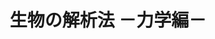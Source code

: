 ﻿---
title: "生物の解析法 －力学編－"
category: "生命理工学院"
vol: "37"
interviewee: "猪飼 篤 "
url: ""
tags: []
pdf: "37-1.pdf"
career: ""
preface: "生体高分子を原子間力顕微鏡を用いて力学的に解析している。試料に外力を加え、その形状の変化や力学的な特性を観察する。"
---
